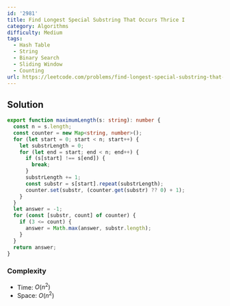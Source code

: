 ```yaml
---
id: '2981'
title: Find Longest Special Substring That Occurs Thrice I
category: Algorithms
difficulty: Medium
tags:
  - Hash Table
  - String
  - Binary Search
  - Sliding Window
  - Counting
url: https://leetcode.com/problems/find-longest-special-substring-that-occurs-thrice-i
---
```


## Solution

```typescript showLineNumbers
export function maximumLength(s: string): number {
  const n = s.length;
  const counter = new Map<string, number>();
  for (let start = 0; start < n; start++) {
    let substrLength = 0;
    for (let end = start; end < n; end++) {
      if (s[start] !== s[end]) {
        break;
      }
      substrLength += 1;
      const substr = s[start].repeat(substrLength);
      counter.set(substr, (counter.get(substr) ?? 0) + 1);
    }
  }
  let answer = -1;
  for (const [substr, count] of counter) {
    if (3 <= count) {
      answer = Math.max(answer, substr.length);
    }
  }
  return answer;
}
```

### Complexity

- Time: $O(n^2)$
- Space: $O(n^2)$

